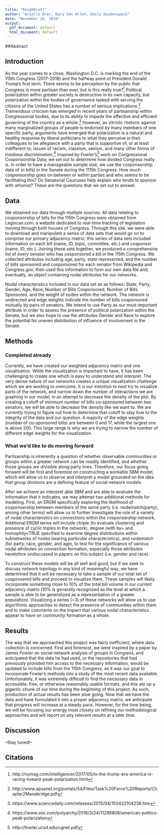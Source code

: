 ```yaml
---
title: "RoughDraft"
author: "Arielle Dror, Kara Van Allen, Emily Daubenspeck"
date: "November 28, 2018"
output:
  pdf_document: default
  html_document: default
---
```


##Abstract

## Introduction
As the year comes to a close, Washington D.C. is marking the end of the 115th Congress (2017-2018) and the halfway point of President Donald Trump's first term. There seems to be perception by the public that Congress is more partisan than ever, but is this really true?[^1] Political polarization within greater society is destructive in its own capacity, but polarization within the bodies of governance tasked with serving the citizens of the United States has a number of serious implications.[^2] Tremendous criticism has emerged in recent years of partisanship within Congressional bodies, due to its ability to impede the effective and efficient governing of the country as a whole.[^3] However, as vitriolic rhetoric against many marginalized groups of people is endorsed by many members of one specific party, arguments have emerged that polarization is a natural and healthy response by liberal politicians to what they perceive in their colleagues to be allegiance with a party that is supportive of, or at least indifferent to, issues of racism, classism, sexism, and many other forms of insidious discrimination.[^4] Inspired by Fowler's[^5] work on Congressional Cosponsorship Data, we set out to determine how divided Congress really is. In order to have a manageable sample size, we use the cosponsorship data of (n bills) in the Senate during the 1115h Congress. How much cosponsorship goes on between or within parties and who seems to be facilitating this? Do Senatorial Caucuses help explain who tends to sponsor with whomst? These are the questions that we set out to answer. 

## Data
We obtained our data through multiple sources. All data relating to cosponsorship of bills for the 115th Congress were obtained from Legiscan.com, a website dedicated to real-time tracking of legislation moving through both houses of Congress. Through this site, we were able to download and manipulate a series of data sets that would go on to comprise our primary adjacency matrix; this series of data sets included information on each bill (name, ID, topic, committee, etc.) and cosponsor (name, ID, etc.). Joining these sets together, we produced a comprehensive list of every senator who has cosponsored a bill in the 115th Congress. We collected attributes including age, party, state represented, and the number of bills sponsored and cosponsored for each senator from Wikipedia and Congress.gov, then used this information to form our own data file and, eventually, an object containing nodal attributes for our networks.

Nodal characteristics included in our data set as as follows: State, Party, Gender, Age, Race, Number of Bills Cosponsored, Number of Bills Sponsored, and the weight of nodes within the network. The network is undirected and edge weights indicate the number of bills cosponsored mutually by pairs of senators. We intend to use Party as our most important attribute in order to assess the presence of political polarization within the Senate, but we also hope to use the attributes Gender and Race to explore the potential for uneven distribution of influence of involvement in the Senate.

## Methods

### Completed already

Currently, we have created our weighted adjacency matrix and one visualization. While the visualization is important to have, it has been challenging to create one which is easy to understand and interpret.  The very dense nature of our networks creates a unique visualization challenge which we are working to overcome.  It is our intention to next try to visualize parts of the network, and narrow down the number of interactions we are graphing in our model, in an attempt to decrease the density of the plot. By creating a cutoff of minimum number of bills co-sponsored between two senators, we will be able to decrease the density like we want to.  We are currently trying to figure out how to determine that cutoff to stay true to the integrity of the data and our question. A majority of the edge weights (number of co-sponsored bills) are between 0 and 17, while the largest one is above 200.  This large range is why we are trying to narrow the number of different edge weights for the visualization.

### What we'd like to do moving forward
Partisanship is inherently a question of whether observable communities or groups within a greater network can be readily identified, and whether those groups are divisible along party lines. Therefore, our focus going forward will be first and foremost on constructing a workable SBM model, which will allow us to observe and interpret a model grounded on the idea that group divisions are a defining feature of social network models. 

After we achieve an interpret able SBM and are able to evaluate the information that it indicates, we may attempt two additional methods for modeling. First, an ERGM specifically exploring the likelihood of cosponsership between members of the same party (i.e. nodematch(party), among other terms) will allow us to further investigate the role of a variety of nodal characteristics on connections within the cosponsership network. Additional ERGM terms will include ctriple (to evaluate clustering and presence of cyclic triples in the network), degree (with by= and homophily=TRUE specified to examine degree distributions within subnetworks of nodes bearing particular characteristics), and nodematch (for party, race, gender, and age), to test for the significance of various nodal attributes on connection formation, especially those attributes heretofore undiscussed in papers on this subject (i.e. gender and race).

To construct these models will be all well and good, but if we seek to discuss network topology in any kind of meaningful way, we have determined that it will be necessary to take a sample of our total set of cosponsered bills and proceed to visualize them. These samples will likely incorporate something close to 10% of the total bill volume in our current adjacency matrix (10% is generally recognized as the level at which a sample is able to be generalized as a representation of a greater population). Visualizing a series (~3) of these networks will allow us to use algorithmic approaches to detect the presence of communities within them and to make comments on the impact that various nodal characteristics appear to have on community formation as a whole.


## Results
The way that we approached this project was fairly inefficient, where data collection is concerned. First and foremost, we were inspired by a paper by James Fowler on social network analysis of groups in Congress, and anticipated that the data he had used, or the repositories that had previously provided him access to the necessary information, would be updated to include bills from the 115th Congress, as it was our goal to incorporate Fowler's methods into a study of the most recent data available. Unfortunately, it was extremely difficult to find the necessary data in accessible, free, or otherwise reasonably usable formats, and this ate up a gigantic chunk of our time during the beginning of this project. As such, production of actual results has been slow going. Now that we have the data and have formulated it into a proper adjacency matrix, we anticipate that progress will increase at a steady pace. However, for the time being, we will be focusing our energy most closely on refining our methodological approaches and will report on any relevant results at a later time.

## Discussion
--Stay tuned!--

## Citations
[^1]: http://nymag.com/intelligencer/2017/05/in-the-trump-era-america-is-racing-toward-peak-polarization.html
[^2]: http://www.apsanet.org/portals/54/Files/Task%20Force%20Reports/Chapter2Mansbridge.pdf
[^3]: https://www.sciencedaily.com/releases/2015/04/150422104238.htm
[^4]: https://www.vox.com/polyarchy/2016/3/24/11298808/american-politics-peak-polarization
[^5]: http://fowler.ucsd.edu/cgnet.pdf